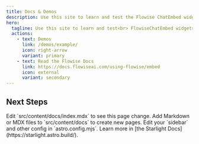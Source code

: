 ```yaml
---
title: Docs & Demos
description: Use this site to learn and test the Flowise ChatEmbed widgets.
hero:
  tagline: Use this site to learn and test<br> FlowiseChatEmbed widgets.
  actions:
    - text: Demos
      link: /demos/example/
      icon: right-arrow
      variant: primary
    - text: Read the Flowise Docs
      link: https://docs.flowiseai.com/using-flowise/embed
      icon: external
	  variant: secondary
---
```



## Next Steps

<CardGrid>
	<Card title="Update content" icon="pencil">
		Edit `src/content/docs/index.mdx` to see this page change.
	</Card>
	<Card title="Add new content" icon="add-document">
		Add Markdown or MDX files to `src/content/docs` to create new pages.
	</Card>
	<Card title="Configure your site" icon="setting">
		Edit your `sidebar` and other config in `astro.config.mjs`.
	</Card>
	<Card title="Read the docs" icon="open-book">
		Learn more in [the Starlight Docs](https://starlight.astro.build/).
	</Card>
</CardGrid>
